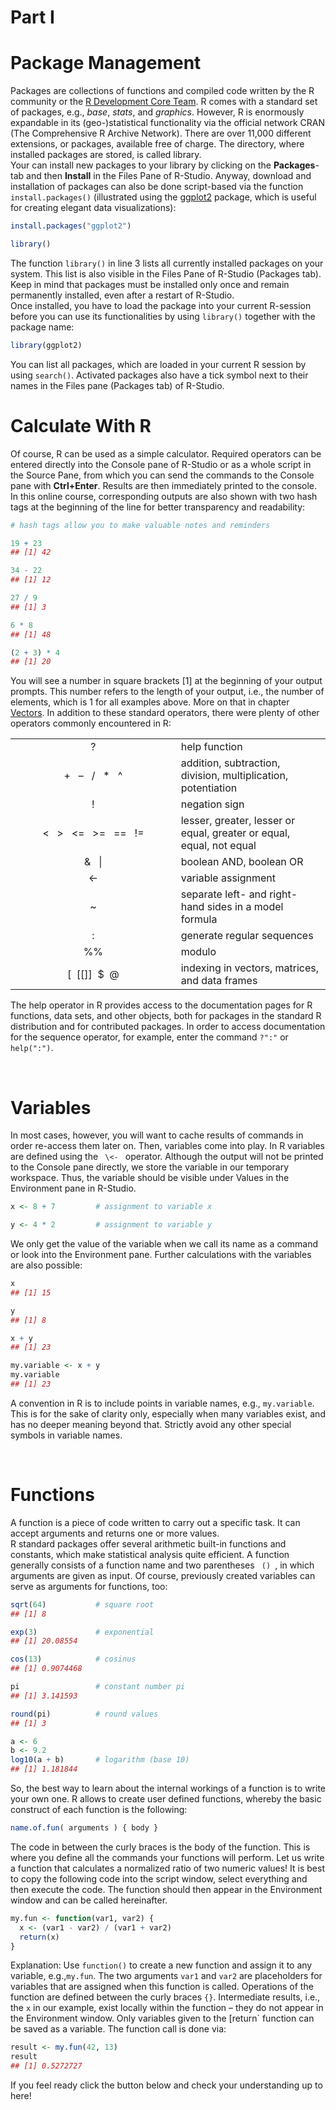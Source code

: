 
# Part I {#r-crash-course-part-i .entry-title}

# Package Management

Packages are collections of functions and compiled code written by the R community or the [R Development Core Team](https://www.r-project.org/contributors.html). R comes with a standard set of packages, e.g., *base*, *stats*, and *graphics*. However, R is enormously expandable in its (geo-)statistical functionality via the official network CRAN (The Comprehensive R Archive Network). There are over 11,000 different extensions, or packages, available free of charge. The directory, where installed packages are stored, is called library.\
Your can install new packages to your library by clicking on the **Packages**-tab and then **Install** in the Files Pane of R-Studio. Anyway, download and installation of packages can also be done script-based via the function `install.packages()` (illustrated using the [ggplot2](https://cran.r-project.org/web/packages/ggplot2/ggplot2.pdf) package, which is useful for creating elegant data visualizations):

```r
install.packages("ggplot2")

library()
```

The function `library()` in line 3 lists all currently installed packages on your system. This list is also visible in the Files Pane of R-Studio (Packages tab). Keep in mind that packages must be installed only once and remain permanently installed, even after a restart of R-Studio.\
Once installed, you have to load the package into your current R-session before you can use its functionalities by using `library()` together with the package name:

```r
library(ggplot2)    
```

You can list all packages, which are loaded in your current R session by using `search()`. Activated packages also have a tick symbol next to their names in the Files pane (Packages tab) of R-Studio.


# Calculate With R

Of course, R can be used as a simple calculator. Required operators can be entered directly into the Console pane of R-Studio or as a whole script in the Source Pane, from which you can send the commands to the Console pane with **Ctrl+Enter**. Results are then immediately printed to the console. In this online course, corresponding outputs are also shown with two hash tags at the beginning of the line for better transparency and readability:

```r
# hash tags allow you to make valuable notes and reminders 

19 + 23      
## [1] 42

34 - 22     
## [1] 12

27 / 9       
## [1] 3

6 * 8        
## [1] 48

(2 + 3) * 4  
## [1] 20
```

You will see a number in square brackets \[1\] at the beginning of your output prompts. This number refers to the length of your output, i.e., the number of elements, which is 1 for all examples above. More on that in chapter [Vectors](./Part-II/index.qmd). In addition to these standard operators, there were plenty of other operators commonly encountered in R:

|                                                                                |                                                                      |
|:------------------------------------:|:---------------------------------|
|               [  ?  ]{.crayon-inline .theme:amityresedaterminal}               | help function                                                        |
|     [  +   --   /   \*   \^  ]{.crayon-inline .theme:amityresedaterminal}      | addition, subtraction, division, multiplication, potentiation        |
|               [  !  ]{.crayon-inline .theme:amityresedaterminal}               | negation sign                                                        |
| [  \<   \>   \<=   \>=   ==   !=  ]{.crayon-inline .theme:amityresedaterminal} | lesser, greater, lesser or equal, greater or equal, equal, not equal |
|            [  &   \|  ]{.crayon-inline .theme:amityresedaterminal}             | boolean AND, boolean OR                                              |
|              [  \<-  ]{.crayon-inline .theme:amityresedaterminal}              | variable assignment                                                  |
|              [  \~  ]{.crayon-inline .theme:amityresedaterminal}               | separate left- and right-hand sides in a model formula               |
|               [  :  ]{.crayon-inline .theme:amityresedaterminal}               | generate regular sequences                                           |
|              [  %%  ]{.crayon-inline .theme:amityresedaterminal}               | modulo                                                               |
|                              \[  \[\[\]\]  \$  \@                              | indexing in vectors, matrices, and data frames                       |

The help operator in R provides access to the documentation pages for R functions, data sets, and other objects, both for packages in the standard R distribution and for contributed packages. In order to access documentation for the sequence operator, for example, enter the command `?":"` or `help(":")`.

\

# Variables

In most cases, however, you will want to cache results of commands in order re-access them later on. Then, variables come into play. In R variables are defined using the ` \<- ` operator. Although the output will not be printed to the Console pane directly, we store the variable in our temporary workspace. Thus, the variable should be visible under Values ​​in the Environment pane in R-Studio.

```r
x <- 8 + 7         # assignment to variable x

y <- 4 * 2         # assignment to variable y
```

We only get the value of the variable when we call its name as a command or look into the Environment pane. Further calculations with the variables are also possible:

```r
x            
## [1] 15

y  
## [1] 8

x + y        
## [1] 23

my.variable <- x + y
my.variable 
## [1] 23
```

A convention in R is to include points in variable names, e.g., `my.variable`. This is for the sake of clarity only, especially when many variables exist, and has no deeper meaning beyond that. Strictly avoid any other special symbols in variable names.

\

# Functions

A function is a piece of code written to carry out a specific task. It can accept arguments and returns one or more values.\
R standard packages offer several arithmetic built-in functions and constants, which make statistical analysis quite efficient. A function generally consists of a function name and two parentheses ` () `, in which arguments are given as input. Of course, previously created variables can serve as arguments for functions, too:

```r
sqrt(64)           # square root 
## [1] 8

exp(3)             # exponential
## [1] 20.08554

cos(13)            # cosinus
## [1] 0.9074468

pi                 # constant number pi
## [1] 3.141593

round(pi)          # round values
## [1] 3

a <- 6
b <- 9.2
log10(a + b)       # logarithm (base 10)
## [1] 1.181844
```

So, the best way to learn about the internal workings of a function is to write your own one. R allows to create user defined functions, whereby the basic construct of each function is the following:

```r
name.of.fun( arguments ) { body }
```

The code in between the curly braces is the body of the function. This is where you define all the commands your functions will perform. Let us write a function that calculates a normalized ratio of two numeric values! It is best to copy the following code into the script window, select everything and then execute the code. The function should then appear in the Environment window and can be called hereinafter.

```r
my.fun <- function(var1, var2) {
  x <- (var1 - var2) / (var1 + var2)
  return(x)
}
```

Explanation: Use `function()` to create a new function and assign it to any variable, e.g.,`my.fun`. The two arguments `var1` and `var2` are placeholders for variables that are assigned when this function is called. Operations of the function are defined between the curly braces `{}`. Intermediate results, i.e., the `x` in our example, exist locally within the function -- they do not appear in the Environment window. Only variables given to the [return` function can be saved as a variable. The function call is done via:

```r
result <- my.fun(42, 13)
result 
## [1] 0.5272727
```

If you feel ready click the button below and check your understanding up to here!

